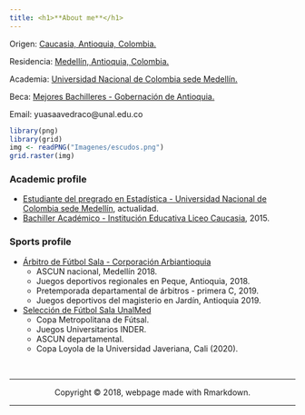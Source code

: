 ```yaml
---
title: <h1>**About me**</h1>
---
```


<div class = "row">

<div class = "col-md-5">
Origen: [Caucasia, Antioquia, Colombia.](https://es.wikipedia.org/wiki/Caucasia)

Residencia: [Medellín, Antioquia, Colombia.](https://es.wikipedia.org/wiki/Medellín)

Academia: [Universidad Nacional de Colombia sede Medellín.](http://medellin.unal.edu.co)

Beca: [Mejores Bachilleres - Gobernación de Antioquia.](https://www.corpoeducacionsuperior.org/programas-becas/mejores-bachilleres)

Email: yuasaavedraco@unal.edu.co
</div>

<div class = "col-md-4">
```r
library(png)
library(grid)
img <- readPNG("Imagenes/escudos.png")
grid.raster(img)
```

</div>
</div>


### Academic profile

+ [Estudiante del pregrado en Estadística - Universidad Nacional de Colombia sede Medellín](http://ciencias.medellin.unal.edu.co/escuelas/estadistica/component/progracad/?snies=16920&Itemid=129), actualidad.
+ [Bachiller Académico - Institución Educativa Liceo Caucasia](http://ciencias.medellin.unal.edu.co/escuelas/estadistica/component/progracad/?snies=16920&Itemid=129), 2015.


### Sports profile

- [Árbitro de Fútbol Sala - Corporación Arbiantioquia](http://arbiantioquia.org)
  + ASCUN nacional, Medellín 2018.
  + Juegos deportivos regionales en Peque, Antioquia, 2018.
  + Pretemporada departamental de árbitros - primera C, 2019.
  + Juegos deportivos del magisterio en Jardín, Antioquia 2019.

- [Selección de Fútbol Sala UnalMed](https://www.instagram.com/futsalunalmed) 
  + Copa Metropolitana de Fútsal.
  + Juegos Universitarios INDER.
  + ASCUN departamental.
  + Copa Loyola de la Universidad Javeriana, Cali (2020).


<br>
<hr>
<p><center>Copyright &copy; 2018, webpage made with Rmarkdown.</center></p>
<hr>